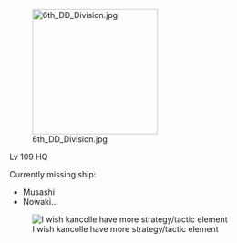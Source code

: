 [[File:6th DD Division.jpg|thumb|220px|right]]

Lv 109 HQ

Currently missing ship:
* Musashi
* Nowaki... 



[[File:KanX.jpg|frame|left|I wish kancolle have more strategy/tactic element]]